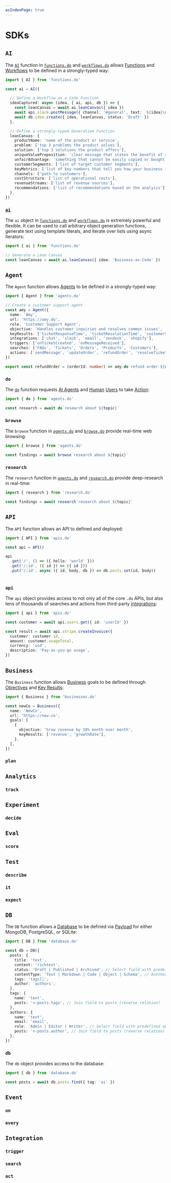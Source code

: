 ```yaml
---
asIndexPage: true
---
```


# SDKs

## `AI`

The [`AI`](/docs/sdks/functions.do) function in [`functions.do`](/docs/sdks/functions.do) and [`workflows.do`](/docs/sdks/workflows.do) allows [Functions](/docs/functions) and [Workflows](/docs/workflows) to be defined in a strongly-typed way:

```typescript
import { AI } from 'functions.do'

const ai = AI({

  // Define a Workflow as a Code Function
  ideaCaptured: async (idea, { ai, api, db }) => {
    const leanCanvas = await ai.leanCanvas({ idea })
    await api.slack.postMessage({ channel: '#general', text: `${idea}\n${leanCanvas}` })
    await db.idea.create({ idea, leanCanvas, status: 'Draft' })
  },

  // Define a strongly-typed Generation Function
  leanCanvas: {
    productName: 'name of the product or service',
    problem: ['top 3 problems the product solves'],
    solution: ['top 3 solutions the product offers'],
    uniqueValueProposition: 'clear message that states the benefit of your product',
    unfairAdvantage: 'something that cannot be easily copied or bought',
    customerSegments: ['list of target customer segments'],
    keyMetrics: ['list of key numbers that tell you how your business is doing'],
    channels: ['path to customers'],
    costStructure: ['list of operational costs'],
    revenueStreams: ['list of revenue sources'],
    recommendations: ['list of recommendations based on the analysis'],
  },
})
```

### [`ai`](/docs/sdks/functions.do)

The `ai` object in [`functions.do`](/docs/sdks/functions.do) and [`workflows.do`](/docs/sdks/workflows.do) is extremely powerful and flexible. It can be used to call arbitrary object generation functions, generate text using template literals, and iterate over lists using async iterators:

```typescript
import { ai } from 'functions.do'

// Generate a Lean Canvas
const leanCanvas = await ai.leanCanvas({ idea: 'Business-as-Code' })
```


## `Agent`

The `Agent` function allows [Agents](/docs/agents) to be defined in a strongly-typed way:

```typescript
import { Agent } from 'agents.do'

// Create a customer support agent
const amy = Agent({
  name: 'Amy',
  url: 'https://amy.do',
  role: 'Customer Support Agent',
  objective: 'Handles customer inquiries and resolves common issues',
  keyResults: ['ticketResponseTime', 'ticketResolutionTime', 'customerSatisfaction'],
  integrations: ['chat', 'slack', 'email', 'zendesk', 'shopify'],
  triggers: ['onTicketCreated', 'onMessageReceived'],
  searches: ['FAQs', 'Tickets', 'Orders', 'Products', 'Customers'],
  actions: ['sendMessage', 'updateOrder', 'refundOrder', 'resolveTicket', 'escalateTicket'],
})

export const refundOrder = (orderId: number) => amy.do`refund order ${orderId} and send the customer confirmation`
```

### `do`

The [`do`](/docs/sdks/agents.do) function requests [AI Agents](/docs/agents) and [Human](/docs/functions/human) [Users](/docs/admin/user) to take [Action](/docs/functions/action):

```typescript
import { do } from 'agents.do'

const research = await do`research about ${topic}`
```


### `browse`

The `browse` function in [`agents.do`](/docs/sdks/agents.do#browse) and [`browse.do`](/docs/sdks/browse.do) provide real-time web browsing:

```typescript
import { browse } from 'agents.do'

const findings = await browse`research about ${topic}`
```


### `research`

The `research` function in [`agents.do`](/docs/sdks/agents.do) and [`research.do`](/docs/sdks/research.do) provide deep-research in real-time:

```typescript
import { research } from 'research.do'

const findings = await research`research about ${topic}`
```


## `API`

The `API` function allows an API to defined and deployed:

```typescript
import { API } from 'apis.do'

const api = API()

api
  .get('/', () => ({ hello: 'world' }))
  .get('/:id', ({ id }) => ({ id }))
  .put('/:id', async ({ id, body, db }) => db.posts.set(id, body))
  
```

### `api`

The `api` object provides access to not only all of the core `.do` APIs, but also tens of thousands of searches and actions from third-party [integrations](/docs/integrations):

```typescript
import { api } from 'apis.do'

const customer = await api.users.get({ id: 'userId' })

const result = await api.stripe.createInvoice({
  customer: customer.id,
  amount: customer.usageTotal,
  currency: 'usd',
  description: 'Pay-as-you-go usage',
})
```

## `Business`

The `Business` function allows [Business](/docs/business) goals to be defined through [Objectives](/docs/business/objectives) and [Key Results](/docs/business/key-results):

```typescript
import { Business } from 'businesses.do'

const newCo = Business({
  name: 'NewCo',
  url: 'https://new.co',
  goals: [
    {
      objective: 'Grow revenue by 10% month over month',
      keyResults: ['revenue', 'growthRate'],
    },
  ],
})
```

### `plan`

## `Analytics`

### `track`

## `Experiment`

### `decide`

## `Eval`

### `score`

## `Test`

### `describe`

### `it`

### `expect`

## `DB`

The `DB` function allows a [Database](/docs/data/database) to be defined via [Payload](https://payloadcms.com) for either MongoDB, PostgreSQL, or SQLite:

```typescript
import { DB } from 'database.do'

const db = DB({
  posts: {
    title: 'text',
    content: 'richtext',
    status: 'Draft | Published | Archived', // Select field with predefined options
    contentType: 'Text | Markdown | Code | Object | Schema', // Another select field example
    tags: 'tags[]',
    author: 'authors',
  },
  tags: {
    name: 'text',
    posts: '<-posts.tags', // Join field to posts (reverse relation)
  },
  authors: {
    name: 'text',
    email: 'email',
    role: 'Admin | Editor | Writer', // Select field with predefined options
    posts: '<-posts.author', // Join field to posts (reverse relation)
  },
})
```

### `db`

The `db` object provides access to the database:

```typescript
import { db } from 'database.do'

const posts = await db.posts.find({ tag: 'ai' })
```

## `Event`

### `on`


### `every`


## `Integration`

### `trigger`

### `search`

### `act`
